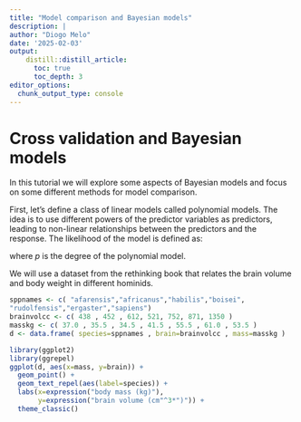 ```yaml
---
title: "Model comparison and Bayesian models"
description: |
author: "Diogo Melo"
date: '2025-02-03'
output: 
    distill::distill_article:
      toc: true
      toc_depth: 3
editor_options: 
  chunk_output_type: console
---
```



# Cross validation and Bayesian models

In this tutorial we will explore some aspects of Bayesian models and focus on some different methods for model comparison.

First, let's define a class of linear models called polynomial models. The idea is to use different powers of the predictor variables as predictors, leading to non-linear relationships between the predictors and the response. The likelihood of the model is defined as:

\begin{aligned}
y_i &\sim Normal(\mu_i, \sigma) \\
\mu_i &= \alpha + \sum_{j=1}^p \beta_j x_i^j 
\end{aligned}

where $p$ is the degree of the polynomial model.

We will use a dataset from the rethinking book that relates the brain volume and body weight in different hominids.

```r
sppnames <- c( "afarensis","africanus","habilis","boisei",
"rudolfensis","ergaster","sapiens")
brainvolcc <- c( 438 , 452 , 612, 521, 752, 871, 1350 )
masskg <- c( 37.0 , 35.5 , 34.5 , 41.5 , 55.5 , 61.0 , 53.5 )
d <- data.frame( species=sppnames , brain=brainvolcc , mass=masskg )

library(ggplot2)
library(ggrepel)
ggplot(d, aes(x=mass, y=brain)) + 
  geom_point() + 
  geom_text_repel(aes(label=species)) + 
  labs(x=expression("body mass (kg)"), 
       y=expression("brain volume (cm"^3*")")) + 
  theme_classic()
```


